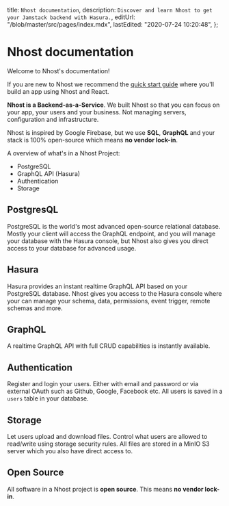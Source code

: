
  title: `Nhost documentation`,
  description: `Discover and learn Nhost to get your Jamstack backend with Hasura.`,
  editUrl: "/blob/master/src/pages/index.mdx",
  lastEdited: "2020-07-24 10:20:48",
};

<MetaTags meta={meta} />

# Nhost documentation

Welcome to Nhost's documentation!

If you are new to Nhost we recommend the [quick start guide](/quick-start/setup) where you'll build an app using Nhost and React.

**Nhost is a Backend-as-a-Service**. We built Nhost so that you can focus on your app, your users and your business. Not managing servers, configuration and infrastructure.

Nhost is inspired by Google Firebase, but we use **SQL**, **GraphQL** and your stack is 100% open-source which means **no vendor lock-in**.

A overview of what's in a Nhost Project:

- PostgreSQL
- GraphQL API (Hasura)
- Authentication
- Storage

## PostgresQL

PostgreSQL is the world's most advanced open-source relational database. Mostly your client will access the GraphQL endpoint, and you will manage your database with the Hasura console, but Nhost also gives you direct access to your database for advanced usage.

## Hasura

Hasura provides an instant realtime GraphQL API based on your PostgreSQL database. Nhost gives you access to the Hasura console where your can manage your schema, data, permissions, event trigger, remote schemas and more.

## GraphQL

A realtime GraphQL API with full CRUD capabilities is instantly available.

## Authentication

Register and login your users. Either with email and password or via external OAuth such as Github, Google, Facebook etc. All users is saved in a `users` table in your database.

## Storage

Let users upload and download files. Control what users are allowed to read/write using storage security rules. All files are stored in a MinIO S3 server which you also have direct access to.

## Open Source

All software in a Nhost project is **open source**. This means **no vendor lock-in**.
